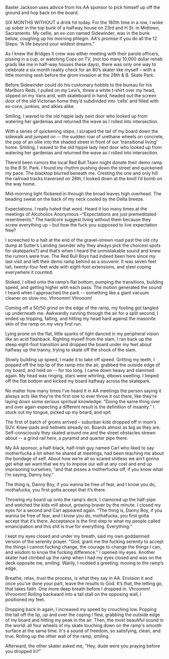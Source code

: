 

Baxter Jackson uses advice from his AA sponsor to pick himself up off the ground and hop back on the board.

SIX MONTHS WITHOUT a drink hit today. For the 180th time in a row, I woke up sober in the top bunk of a halfway house on 23rd and H St. in Midtown, Sacramento. My cellie, an ex-con named Sidewinder, was in the bunk below, coughing up his morning phlegm. AA's promise if you do all the 12 Steps: “A life beyond your wildest dreams.”

As I knew the Bridges II crew was either meeting with their parole officers, pissing in a cup, or watching Cops on TV, (not too many 10,000 dollar rehab grads like me in half-way houses these days), there was only one way to celebrate a six month reality check for an 80’s skater like myself – with a little morning sesh before the grom invasion at the 28th & B. Skate Park.

Before Sidewinder could do his customary hobble to the bureau for his Marlboro Reds, I pulled on my Levi’s, threw a white t-shirt over my head, slipped on my Vans and, with skateboard in hand, headed out the screen door of the old Victorian home they’d subdivided into ‘cells’ and filled with ex-cons, junkies, and alkies alike.

Smiling, I waved to the old hippie lady next door who looked up from watering her gardenias and returned the wave as I rolled into intersection.

With a series of quickening steps, I scraped the tail of my board down the sidewalk and jumped on -- the sudden roar of urethane wheels on concrete, the pop of an ollie into the shaded street in front of our ‘transitional living’ home. Smiling, I waved to the old hippie lady next door who looked up from watering her gardenias and returned the wave as I rolled into intersection.

There’d been rumors the local Red Bull Team might donate their demo ramp to the B St. Park. I found my rhythm pushing down the street and quickened my pace. The blacktop blurred beneath me. Cresting the one and only hill the railroad tracks traversed on 28th, I looked down at the knoll I’d bomb on the way home.

Mid-morning light flickered in through the broad leaves high overhead. The beading sweat on the back of my neck cooled by the Delta breeze.

Expectations. I really hated that word. Heard it too many times at the meetings of Alcoholics Anonymous –“Expectations are just premeditated resentments.” The hardcore suggest living without them because they screw everything up – but how the fuck you supposed to live expectation free?

I screeched to a halt at the end of the gravel-strewn road past the old city dump at Sutter’s Landing (wonder why they always pick the choicest spots for skateparks?) and that’s when I heard the unmistakable sound and knew the rumors were true. The Red Bull Boys had indeed been here since my last visit and left their demo ramp behind as a souvenir. It was seven feet tall, twenty-four feet wide with eight-foot extensions, and steel coping everywhere it counted.

Stoked, I ollied onto the ramp’s flat bottom, pumping the transitions, building speed, and getting higher with each pass. The motion generated the sound I heard when I approached the park -- something like a giant vacuum cleaner on slow-mo. Vhroomm! Vhrooom!



Coming off a 50/50 grind on the edge of the ramp, my footing got tangled up underneath me. Awkwardly running through the air for a split second, I ended up tripping, falling, and hitting my head hard against the masonite skin of the ramp on my very first run.

Lying prone on the flat, little sparks of light danced in my peripheral vision like an acid flashback. Righting myself from the slam, I ran back up the steep eight-foot transition and dropped the board under my feet about halfway up the tranny, trying to skate off the shock of the slam.

Slowly building up speed, I made it to take off speed. Gritting my teeth, I popped off the top lip of the ramp into the air, grabbed the outside edge of my board, and held on -- for too long. I came down heavy and slammed again. My head was ringing, stars were whirling, elbows swelling. I limped off the flat bottom and kicked my board halfway across the skatepark.

No matter how many times I’ve heard it in AA meetings the person saying it always acts like they’re the first one to ever throw it out there, like they’re laying down some serious spiritual knowledge: “Doing the same thing over and over again expecting a different result is the definition of insanity.” I stuck out my tongue, picked up my board, and spit.

The first of batch of groms arrived – suburban kids dropped off in mom’s SUV. Knee-pads and helmets already on. Boards almost as big as they are. Self-consciously they skated around me and the street obstacles strewn about -- a grind rail here, a pyramid and quarter pipe there. 

My AA sponsor, a half-black, half-Irish guy named Carl who liked to say motherfucka a lot when he shared at meetings, had been teaching me about the bondage of self. About how we’re all so scared shitless we ain’t gonna get what we want that we try to impose our will at any cost and end up imprisoning ourselves, “and that pisses a motherfucka off, if you know what I’m saying, Danny boy.”

The thing is, Danny Boy, if you wanna be free of fear, and I know you do, mothafucka, you first gotta accept that it’s there.

Throwing my board up onto the ramp’s deck, I clamored up the half-pipe and watched the kids mill about, growing braver by the minute. I closed my eyes for a second and Carl appeared again. “The thing is, Danny Boy, if you wanna be free of fear, and I know you do, mothafucka, you first gotta accept that it’s there. Acceptance is the first step to what my people called emancipation and this shit is true for everything. Everything.”

I kept my eyes closed and under my breath, said my own goddamned version of the serenity prayer. "God, grant me the fucking serenity to accept the things I cannot fucking change, the courage to change the things I can, and wisdom to know the fucking difference." I opened my eyes. Another skater had climbed up the ramp when I had my eyes closed and was on the deck opposite me, smiling. Warily, I nodded a greeting, moving to the ramp’s edge.

Breathe, relax, trust the process, is what they say in AA. Envision it and once you’ve done your part, leave the results to God. It’s that, the letting go, that takes faith. One more deep breath before I dropped in. Vhroomm! Vhroomm! Rolling backward into a tail stall on the opposing wall, I positioned my feet.

Dropping back in again, I increased my speed by crouching low. Popping the tail off the lip, up and over the coping I flew, grabbing the outside edge of my board and hitting my peak in the air. Then, the most beautiful sound in the world: all four wheels of my skate touching down on the ramp's smooth surface at the same time. It's a sound of freedom, so satisfying, clean, and true. Rolling up the other wall of the ramp, smiling.

Afterward, the other skater asked me, "Hey, dude were you praying before you dropped in?" 